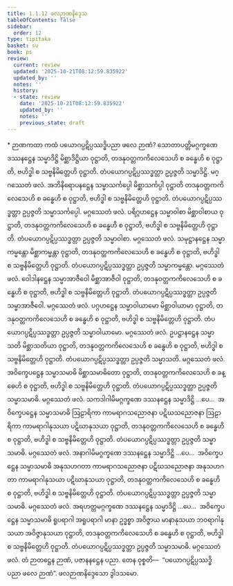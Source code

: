 ```yaml
---
title: 1.1.12 ဖလဉာဏနိဒ္ဒေသ
tableOfContents: false
sidebar:
  order: 12
type: tipitaka
basket: su
book: ps
review:
  current: review
  updated: '2025-10-21T08:12:59.835922'
  updated_by: ''
  notes: ''
  history:
  - state: review
    date: '2025-10-21T08:12:59.835922'
    updated_by: ''
    notes: ''
    previous_state: draft
---
```



<DynamicBreadcrumb />


<ReviewStatus review={frontmatter.review} showDetails={true} />

<HypothesisAnnotation frontmatter={frontmatter} />

<Paragraph type="center" book="ps">
* ဉာဏကထာ
</Paragraph>


<Division number="63" book="ps" e="ch" v="26" p="4">

<Paragraph number="449" book="ps">
ကထံ ပယောဂပ္ပဋိပ္ပဿဒ္ဓိပညာ ဖလေ ဉာဏံ? သောတာပတ္တိမဂ္ဂက္ခဏေ ဒဿနဋ္ဌေန သမ္မာဒိဋ္ဌိ မိစ္ဆာဒိဋ္ဌိယာ ဝုဋ္ဌာတိ, တဒနုဝတ္တကကိလေသေဟိ စ ခန္ဓေဟိ စ ဝုဋ္ဌာတိ, ဗဟိဒ္ဓါ စ သဗ္ဗနိမိတ္တေဟိ ဝုဋ္ဌာတိ. တံပယောဂပ္ပဋိပ္ပဿဒ္ဓတ္တာ ဥပ္ပဇ္ဇတိ သမ္မာဒိဋ္ဌိ. မဂ္ဂဿေတံ ဖလံ.
</Paragraph>

<Paragraph number="450" book="ps">
အဘိနိရောပနဋ္ဌေန သမ္မာသင်္ကပ္ပေါ မိစ္ဆာသင်္ကပ္ပါ ဝုဋ္ဌာတိ တဒနုဝတ္တကကိလေသေဟိ စ ခန္ဓေဟိ စ ဝုဋ္ဌာတိ, ဗဟိဒ္ဓါ စ သဗ္ဗနိမိတ္တေဟိ ဝုဋ္ဌာတိ. တံပယောဂပ္ပဋိပ္ပဿဒ္ဓတ္တာ ဥပ္ပဇ္ဇတိ သမ္မာသင်္ကပ္ပေါ. မဂ္ဂဿေတံ ဖလံ.
</Paragraph>

<Paragraph number="451" book="ps">
ပရိဂ္ဂဟဋ္ဌေန သမ္မာဝါစာ မိစ္ဆာဝါစာယ ဝုဋ္ဌာတိ, တဒနုဝတ္တကကိလေသေဟိ စ ခန္ဓေဟိ စ ဝုဋ္ဌာတိ, ဗဟိဒ္ဓါ စ သဗ္ဗနိမိတ္တေဟိ ဝုဋ္ဌာတိ. တံပယောဂပ္ပဋိပ္ပဿဒ္ဓတ္တာ ဥပ္ပဇ္ဇတိ သမ္မာဝါစာ. မဂ္ဂဿေတံ ဖလံ.
</Paragraph>

<Paragraph number="452" book="ps">
သမုဋ္ဌာနဋ္ဌေန သမ္မာကမ္မန္တော မိစ္ဆာကမ္မန္တာ ဝုဋ္ဌာတိ, တဒနုဝတ္တကကိလေသေဟိ စ ခန္ဓေဟိ စ ဝုဋ္ဌာတိ, ဗဟိဒ္ဓါ စ သဗ္ဗနိမိတ္တေဟိ ဝုဋ္ဌာတိ. တံပယောဂပ္ပဋိပ္ပဿဒ္ဓတ္တာ ဥပ္ပဇ္ဇတိ သမ္မာကမ္မန္တော. မဂ္ဂဿေတံ ဖလံ.
</Paragraph>

<Paragraph number="453" book="ps">
ဝေါဒါနဋ္ဌေန သမ္မာအာဇီဝေါ မိစ္ဆာအာဇီဝါ ဝုဋ္ဌာတိ, တဒနုဝတ္တကကိလေသေဟိ စ ခန္ဓေဟိ စ ဝုဋ္ဌာတိ, ဗဟိဒ္ဓါ စ သဗ္ဗနိမိတ္တေဟိ ဝုဋ္ဌာတိ. တံပယောဂပ္ပဋိပ္ပဿဒ္ဓတ္တာ ဥပ္ပဇ္ဇတိ သမ္မာအာဇီဝေါ. မဂ္ဂဿေတံ ဖလံ.
</Paragraph>

<Paragraph number="454" book="ps">
ပဂ္ဂဟဋ္ဌေန သမ္မာဝါယာမော မိစ္ဆာဝါယာမာ ဝုဋ္ဌာတိ, တဒနုဝတ္တကကိလေသေဟိ စ ခန္ဓေဟိ စ ဝုဋ္ဌာတိ, ဗဟိဒ္ဓါ စ သဗ္ဗနိမိတ္တေဟိ ဝုဋ္ဌာတိ. တံပယောဂပ္ပဋိပ္ပဿဒ္ဓတ္တာ ဥပ္ပဇ္ဇတိ သမ္မာဝါယာမော. မဂ္ဂဿေတံ ဖလံ.
</Paragraph>

<Paragraph number="455" book="ps">
ဥပဋ္ဌာနဋ္ဌေန သမ္မာသတိ မိစ္ဆာသတိယာ ဝုဋ္ဌာတိ, တဒနုဝတ္တကကိလေသေဟိ စ ခန္ဓေဟိ စ ဝုဋ္ဌာတိ, ဗဟိဒ္ဓါ စ သဗ္ဗနိမိတ္တေဟိ ဝုဋ္ဌာတိ. တံပယောဂပ္ပဋိပ္ပဿဒ္ဓတ္တာ ဥပ္ပဇ္ဇတိ သမ္မာသတိ. မဂ္ဂဿေတံ ဖလံ.
</Paragraph>

<Paragraph number="456" book="ps">
အဝိက္ခေပဋ္ဌေန သမ္မာသမာဓိ မိစ္ဆာသမာဓိတော ဝုဋ္ဌာတိ, တဒနုဝတ္တကကိလေသေဟိ စ ခန္ဓေဟိ စ ဝုဋ္ဌာတိ, ဗဟိဒ္ဓါ စ သဗ္ဗနိမိတ္တေဟိ ဝုဋ္ဌာတိ. တံပယောဂပ္ပဋိပ္ပဿဒ္ဓတ္တာ ဥပ္ပဇ္ဇတိ သမ္မာသမာဓိ. မဂ္ဂဿေတံ ဖလံ.
</Paragraph>

<Paragraph number="457" book="ps">
သကဒါဂါမိမဂ္ဂက္ခဏေ ဒဿနဋ္ဌေန သမ္မာဒိဋ္ဌိ …ပေ…  အဝိက္ခေပဋ္ဌေန သမ္မာသမာဓိ ဩဠာရိကာ ကာမရာဂသညောဇနာ ပဋိဃသညောဇနာ ဩဠာရိကာ ကာမရာဂါနုသယာ ပဋိဃာနုသယာ ဝုဋ္ဌာတိ, တဒနုဝတ္တကကိလေသေဟိ စ ခန္ဓေဟိ စ ဝုဋ္ဌာတိ, ဗဟိဒ္ဓါ စ သဗ္ဗနိမိတ္တေဟိ ဝုဋ္ဌာတိ. တံပယောဂပ္ပဋိပ္ပဿဒ္ဓတ္တာ ဥပ္ပဇ္ဇတိ သမ္မာသမာဓိ. မဂ္ဂဿေတံ ဖလံ.
</Paragraph>

<Paragraph number="458" book="ps">
အနာဂါမိမဂ္ဂက္ခဏေ ဒဿနဋ္ဌေန သမ္မာဒိဋ္ဌိ …ပေ…  အဝိက္ခေပဋ္ဌေန သမ္မာသမာဓိ အနုသဟဂတာ ကာမရာဂသညောဇနာ ပဋိဃသညောဇနာ အနုသဟဂတာ ကာမရာဂါနုသယာ ပဋိဃာနုသယာ ဝုဋ္ဌာတိ, တဒနုဝတ္တကကိလေသေဟိ စ ခန္ဓေဟိ စ ဝုဋ္ဌာတိ, ဗဟိဒ္ဓါ စ သဗ္ဗနိမိတ္တေဟိ ဝုဋ္ဌာတိ. တံပယောဂပ္ပဋိပ္ပဿဒ္ဓတ္တာ ဥပ္ပဇ္ဇတိ သမ္မာသမာဓိ. မဂ္ဂဿေတံ ဖလံ.
</Paragraph>

<Paragraph number="459" book="ps">
အရဟတ္တမဂ္ဂက္ခဏေ ဒဿနဋ္ဌေန သမ္မာဒိဋ္ဌိ …ပေ…  အဝိက္ခေပဋ္ဌေန သမ္မာသမာဓိ ရူပရာဂါ အရူပရာဂါ မာနာ ဥဒ္ဓစ္စာ အဝိဇ္ဇာယ မာနာနုသယာ ဘဝရာဂါနုသယာ အဝိဇ္ဇာနုသယာ ဝုဋ္ဌာတိ, တဒနုဝတ္တကကိလေသေဟိ စ ခန္ဓေဟိ စ ဝုဋ္ဌာတိ, ဗဟိဒ္ဓါ စ သဗ္ဗနိမိတ္တေဟိ ဝုဋ္ဌာတိ. တံပယောဂပ္ပဋိပ္ပဿဒ္ဓတ္တာ ဥပ္ပဇ္ဇတိ သမ္မာသမာဓိ. မဂ္ဂဿေတံ ဖလံ. တံ ဉာတဋ္ဌေန ဉာဏံ, ပဇာနနဋ္ဌေန ပညာ. တေန ဝုစ္စတိ—  “ပယောဂပ္ပဋိပ္ပဿဒ္ဓိပညာ ဖလေ ဉာဏံ”.

</Paragraph>
</Division>

<Paragraph number="460" type="center" book="ps">
ဖလဉာဏနိဒ္ဒေသော ဒွါဒသမော.
</Paragraph>